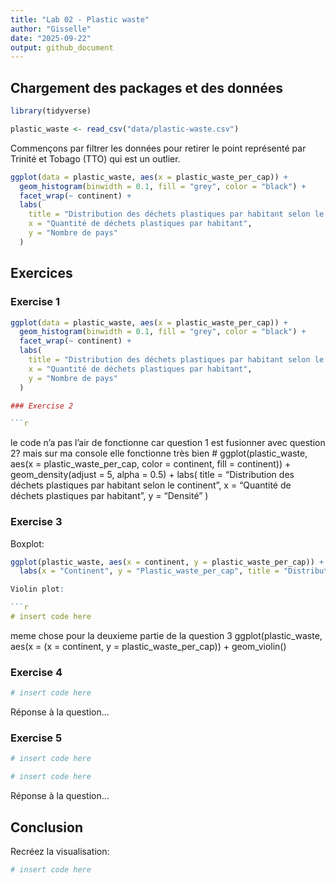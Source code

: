 ```yaml
---
title: "Lab 02 - Plastic waste"
author: "Gisselle"
date: "2025-09-22"
output: github_document
---
```


## Chargement des packages et des données

```r
library(tidyverse) 
```

```r
plastic_waste <- read_csv("data/plastic-waste.csv")
```

Commençons par filtrer les données pour retirer le point représenté par Trinité et Tobago (TTO) qui est un outlier.

```r
ggplot(data = plastic_waste, aes(x = plastic_waste_per_cap)) +
  geom_histogram(binwidth = 0.1, fill = "grey", color = "black") +
  facet_wrap(~ continent) +
  labs(
    title = "Distribution des déchets plastiques par habitant selon le continent",
    x = "Quantité de déchets plastiques par habitant",
    y = "Nombre de pays"
  )
```


## Exercices

### Exercise 1

```r

ggplot(data = plastic_waste, aes(x = plastic_waste_per_cap)) +
  geom_histogram(binwidth = 0.1, fill = "grey", color = "black") +
  facet_wrap(~ continent) +
  labs(
    title = "Distribution des déchets plastiques par habitant selon le continent",
    x = "Quantité de déchets plastiques par habitant",
    y = "Nombre de pays"
  )

### Exercise 2

```r

```

le code n'a pas l'air de fonctionne car question 1 est fusionner avec question 2? mais sur ma console elle fonctionne très bien # ggplot(plastic_waste, aes(x = plastic_waste_per_cap, color = continent, fill = continent)) +
  geom_density(adjust = 5, alpha = 0.5) + 
  labs(
    title = "Distribution des déchets plastiques par habitant selon le continent",
    x = "Quantité de déchets plastiques par habitant",
    y = "Densité"
  )

### Exercise 3

Boxplot:

```r

ggplot(plastic_waste, aes(x = continent, y = plastic_waste_per_cap)) + geom_boxplot() +
  labs(x = "Continent", y = "Plastic_waste_per_cap", title = "Distribution des déchets plastiques par habitant selon le continent")

Violin plot:

```r
# insert code here
```

meme chose pour la deuxieme partie de la question 3 ggplot(plastic_waste, aes(x = (x = continent, y = plastic_waste_per_cap)) +
  geom_violin()

### Exercise 4


```r
# insert code here
```

Réponse à la question...

### Exercise 5


```r
# insert code here
```

```r
# insert code here
```

Réponse à la question...

## Conclusion

Recréez la visualisation:

```r
# insert code here
```

